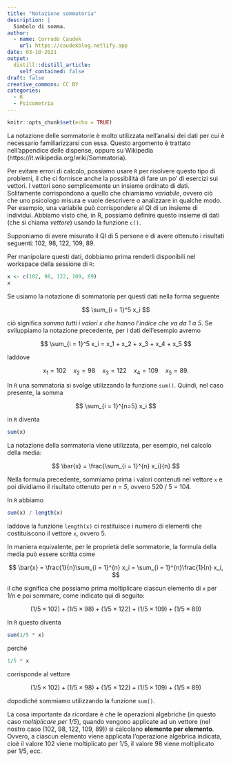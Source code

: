 ```yaml
---
title: "Notazione sommatoria"
description: |
  Simbolo di somma.
author:
  - name: Corrado Caudek
    url: https://caudekblog.netlify.app
date: 03-10-2021
output:
  distill::distill_article:
    self_contained: false
draft: false
creative_commons: CC BY
categories:
  - R
  - Psicometria
---
```



```r
knitr::opts_chunk$set(echo = TRUE)
```

La notazione delle sommatorie è molto utilizzata nell'analisi dei dati per cui è necessario familiarizzarsi con essa.
Questo argomento è trattato nell'appendice delle dispense, oppure su Wikipedia (https://it.wikipedia.org/wiki/Sommatoria).

Per evitare errori di calcolo, possiamo usare `R` per risolvere questo tipo di problemi, il che ci fornisce anche la possibilità di fare un po' di esercizi sui vettori.
I vettori sono semplicemente un insieme ordinato di dati.
Solitamente corrispondono a quello che chiamiamo *variabile*, ovvero ciò che uno psicologo misura e vuole descrivere o analizzare in qualche modo.
Per esempio, una variabile può corrispondere al QI di un insieme di individui.
Abbiamo visto che, in R, possiamo definire questo insieme di dati (che si chiama *vettore*) usando la funzione `c()`.

Supponiamo di avere misurato il QI di 5 persone e di avere ottenuto i risultati seguenti: 102, 98, 122, 109, 89.

Per manipolare questi dati, dobbiamo prima renderli disponibili nel workspace della sessione di `R`:

```r
x <- c(102, 98, 122, 109, 89)
x
```

Se usiamo la notazione di sommatoria per questi dati nella forma seguente

$$
\sum_{i = 1}^5 x_i
$$

ciò significa *somma tutti i valori x che hanno l'indice che va da 1 a 5*. Se sviluppiamo la notazione precedente, per i dati dell'esempio avremo

$$
\sum_{i = 1}^5 x_i = x_1 + x_2 + x_3 + x_4 + x_5
$$

laddove 

$$
x_1 = 102 \quad x_2 = 98 \quad x_3 = 122 \quad x_4 = 109 \quad x_5 = 89.
$$

In `R` una sommatoria si svolge utilizzando la funzione `sum()`.  Quindi, nel caso presente, la somma

$$
\sum_{i = 1}^{n=5} x_i
$$

in `R` diventa

```r
sum(x)
```

La notazione della sommatoria viene utilizzata, per esempio, nel calcolo della media:

$$
\bar{x} = \frac{\sum_{i = 1}^{n} x_i}{n}
$$

Nella formula precedente, sommiamo prima i valori contenuti nel vettore `x` e poi dividiamo il risultato ottenuto per *n = 5*, ovvero 520 / 5 = 104.

In `R` abbiamo

```r
sum(x) / length(x)
```

laddove la funzione `length(x)` ci restituisce i numero di elementi che costituiscono il vettore `x`, ovvero 5.

In maniera equivalente, per le proprietà delle sommatorie, la formula della media può essere scritta come

$$
\bar{x} = \frac{1}{n}\sum_{i = 1}^{n} x_i = \sum_{i = 1}^{n}\frac{1}{n} x_i,
$$

il che significa che possiamo prima moltiplicare ciascun elemento di `x` per 1/n e poi sommare, come indicato qui di seguito:

$$
(1/5 \times 102) + (1/5 \times 98) + (1/5 \times  122) + (1/5 \times  109) + (1/5 \times  89)
$$

In `R` questo diventa

```r
sum(1/5 * x)
```

perché 

```r
1/5 * x
```

corrisponde al vettore

$$
(1/5 \times 102) + (1/5 \times 98) + (1/5 \times  122) + (1/5 \times  109) + (1/5 \times  89)
$$

dopodiché sommiamo utilizzando la funzione `sum()`.

La cosa importante da ricordare è che le operazioni algebriche (in questo caso *moltiplicare per 1/5*), quando vengono applicate ad un vettore (nel nostro caso (102, 98, 122, 109, 89)) si calcolano __elemento per elemento__. Ovvero, a ciascun elemento viene applicata l'operazione algebrica indicata, cioè il valore 102 viene moltiplicato per 1/5, il valore 98 viene moltiplicato per 1/5, ecc.

